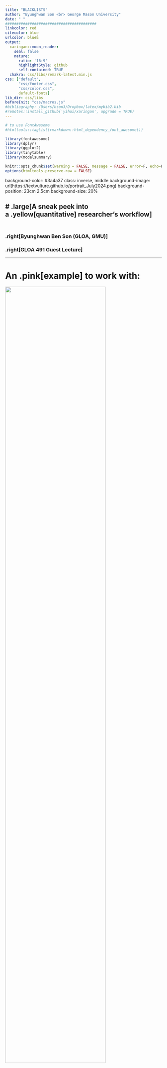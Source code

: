 ```yaml
---
title: "BLACKLISTS"
author: "Byunghwan Son <br> George Mason University"
date: " "
#########################################
linkcolor: red
citecolor: blue
urlcolor: blueß
output: 
  xaringan::moon_reader:
    seal: false
    nature:
      ratio: '16:9'
      highlightStyle: github
      self-contained: TRUE
  chakra: css/libs/remark-latest.min.js
css: ["default", 
      "css/footer.css", 
      "css/color.css", 
      default-fonts]
lib_dir: css/libs
beforeInit: "css/macros.js"
#bibliography: /Users/bson3/Dropbox/latex/mybib2.bib
#remotes::install_github('yihui/xaringan', upgrade = TRUE)
---
```


```r
# to use FontAwesome
#htmltools::tagList(rmarkdown::html_dependency_font_awesome())

library(fontawesome)
library(dplyr)
library(ggplot2)
library(tinytable)
library(modelsummary)

knitr::opts_chunk$set(warning = FALSE, message = FALSE, error=F, echo=F)
options(htmltools.preserve.raw = FALSE) 

```


background-color: #3a4a37
class: inverse, middle
background-image: url(https://textvulture.github.io/portrait_July2024.png)
background-position: 23cm 2.5cm
background-size: 20%

# .large[A sneak peek into <br> a .yellow[quantitative] researcher's workflow] <br><br>
----

### .right[Byunghwan Ben Son (GLOA, GMU)]

### .right[GLOA 491 Guest Lecture]


---

# An .pink[example] to work with:

![](images/bkv_screen.png){width="80%"}

---

class: inverse
background-image: url(https://github.com/textvulture/textvulture.github.io/blob/master/images/forestBackground3.jpg?raw=true)
background-size: 120%

--

<br><br>
- .LARGE[But This won't be a research presentation.]

  - .large[I mean you read the paper `r fa('paperclip', fill='orange')` .]

--

- .LARGE[Instead, we will take a look at how a paper like that is .yellow[conceived] and then .bluey[produced] (hence the title).]

--

- .LARGE[If you're interested in how this project was .pink[presented] in a conference, here's the link to the slides: [https://textvulture.github.io/presentations/bkv_slide.html#1](https://textvulture.github.io/presentations/bkv_slide.html#1) (MPSA 2021)]

---

class: inverse, left, top
background-image: url(https://media1.tenor.com/m/UQsZGD3pinAAAAAd/shall-we-begin-star-trek.gif)
background-size: 110%

# I am sure you must've <br> talked about this <br> .Green[a lot] already in this class.

--

# But we need to first talk about <br> .pink[where this research belongs.]


---



```r

knitr::include_graphics("images/methods_tree_1.png")

```


---


```r

knitr::include_graphics("images/methods_tree_3.png")

```


---


```r

knitr::include_graphics("images/methods_tree_4.png")

```


---


```r

knitr::include_graphics("images/methods_tree_5.png")

```


---


```r

knitr::include_graphics("images/methods_tree_6.png")

```

---

background-image: url(https://pbs.twimg.com/media/ENzTfM7VUAEyaEI.jpg)
background-position: right
background-size: contain


# (Personal) Motivation



---

class: inverse
background-color: black
background-image: url(https://github.com/textvulture/textvulture.github.io/blob/master/images/blacklist_eg.jpeg?raw=true)
background-position: right

# `r fa("book", fill='orange')` Blacklists, literally

--

## - names of individuals and groups

## - 'anti-government' or 'lefty' `r fa("flag", fill='red')`

## - mostly using existing lists <br> (open letter signatories)

--

## - exclusion and disadvantage

## - Govt: NIS, Blue House, MHST

## - discrete operation

---
class: inverse, middle
background-image: url(https://img.seoul.co.kr/img/upload/2016/12/08/SSI_20161208102613_O2.jpg)
background-position: right
background-color: black
background-size: contain

# "*Why have you not .red[sanctioned] <br> these [anti-government] <br> movie producers yet?*" <br><br> 

## **Kim Ki-choon**, <br> Park Geun-hye's Chief Secretary, <br> after watching *The Attorney* <br> to **Yoo Jin-ryong**, <br> Minister of Culture, Sports and Tourism. 


---

## The theoretical background: .orange[democratic backsliding] in South Korea <br> .small[Compromised .green[Freedom of Speech], in particular (V-dem)]

```r

library(vdem) 
#remotes::install_github("xmarquez/vdem")

var <- c("v2x_freexp")

country <- c("South Korea", 
            "Hungary",
            "Russia")
  
  
expression <- extract_vdem(
  include_sd = TRUE,
  label_pattern = "expression"
)

library(geomtextpath)

expression %>% 
  filter(vdem_country_name == country) %>%
  filter(year>1979) %>%
  ggplot(aes(x=year, y=v2x_freexp, 
             fill=vdem_country_name, label=vdem_country_name)) +
    theme_minimal() +
  geom_vline(xintercept = c(2008, 2017), color="gray", 
                  linetype="longdash", alpha=0.9) +
  geom_ribbon(aes(ymin = v2x_freexp_codelow,
                  ymax = v2x_freexp_codehigh),
                  alpha=0.2) +
  geom_textline(aes(label=vdem_country_name,
                    color=vdem_country_name)) +
     theme(legend.position = "none",
      axis.text=element_text(size=20),
      axis.title=element_text(size=20)) +
  labs(x="year", y="Freedom of Expression Index")

```

---

background-image: url(https://img.khan.co.kr/news/2015/11/04/l_2015110401000555600049501.jpg)
background-position: right
background-size: 40%

# How to Get on the List

.pull-left[
```r

library(kableExtra)

txt_tbl <- data.frame(
  List = c("1", "2", "3", "4"),
  Based = c("2008", "2012", "2014", "2015"),
  Pres = c("Lee", "Park", "Park", "Park"),
  Reasons = c("critical of the govert; 'left-leaning' -- only 60 movie workers (but more, unidentified)",
              "supporting the opposition presidential leader",
              "participants of the open letter regarding the Sewol Ferry sinking; supporting the opposition candidate for Seoul Mayoral election",
              "participants of the open letter criticising government handling of the Sewol Ferry sinking") 
)


kable(txt_tbl) %>%
  kable_styling(full_width = F) %>%
  kable_styling("striped", full_width = F) %>%
  row_spec(0) %>% #, align = "center" seems to create an error: don't know why
    add_footnote(c(" 'based' is the year in which the event that the list is based on occurred."), notation="symbol") #%>%
#  column_spec(4, width = "10em")
#  #kable_styling(latex_options="scale_down")

```
]

---


class: center, middle

# If only was there .orange[a complete database] that contains .pink[all credit information] for each of the movies in Korea ...


---

class: center, middle
background-image: url(images/kobis.png)
background-size: 100%

# If only was there .orange[a complete database] that contains .pink[all credit information] for each of the movies in Korea .red[!!!]

--

# .pink[Ko]rea .pink[B]ox Office .pink[I]nformation .pink[S]ystem (.pink[KOBIS])

---

# KOBIS, API

--

![](images/kobis_api.png)



---
.content-box-green[
# The Hypotheses

### 1. Being blacklisted .red[decreases] a movie worker's chances of securing a movie job.

### 2. The negative career effect of being blacklisted is larger for .red[non-actor] movie workers than for actors.
]

--

.content-box-yellow[
# The Data

### A panel data set based on the KOBIS moive data base (API) matched with the Blacklists
### N=1.6 mil, unbalanced; 2012 = treatment year (when most things *really* happened)
]

---

#Trend:

## Number (L) and Portion (R) of the .red[blacklisted] movieworkers (.violet[employed])

.pull-left[![](https://github.com/textvulture/textvulture.github.io/blob/master/images/bkv_count.jpeg?raw=true)]
.pull-right[![](https://github.com/textvulture/textvulture.github.io/blob/master/images/bkv_count2.jpeg?raw=true)]

---

## Model & Result (Difference-in-Difference)


\begin{equation}
ln(movies + 1) = \beta_0 + \color{red}{\beta_1}Blacklisted_{it} \times Treatment_{t} + \mathbf X + FE(unit, year, role) + \epsilon_{it},
\end{equation}


--

```r

# readRDS('/Users/bson3/GitHub/bkv/table_re.rds')


```

<iframe src="table.html" width="100%" height="500px"></iframe>

---

# .Large[.green[Event Study] Approach]
.pull-left[### Benchmark
```r
knitr::include_graphics("https://github.com/textvulture/textvulture.github.io/blob/master/images/bkv_event.jpeg?raw=true")
```
]

--

.pull-right[### .red[Non]-actors
```r
knitr::include_graphics("https://github.com/textvulture/textvulture.github.io/blob/master/images/bkv_non_actor.jpeg?raw=true")
```
]

---

# RnR and Endless Robustness Check


---

class: inverse
background-image: url(https://img2.yna.co.kr/photo/yna/YH/2017/06/14/PYH2017061410710001300_P2.jpg)
background-position: right
background-size: contain
background-color: black

# .large[**Conclusion**]

## `r fa("microphone-alt-slash", fill='yellow')` backsliding messes with culture by <br> suppressing .yellow[freedom of speech]

--

## `r fa("user-secret", fill='red')` often unknown as operating .red[discretely] 

--

## `r fa("recycle", fill="green")` authoritarian toolkits .green[recycled]

--

## `r fa("trash-alt", fill='orange')` another reason backsliding is .orange[undesirable]

--

## `r fa("fist-raised", fill='#948DF0')` democracy eventually worked .violet[this time]




```r
rm(list = ls())
```



